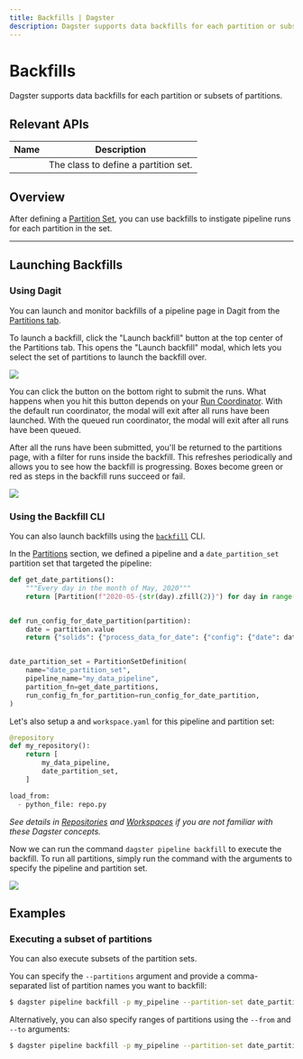 ```yaml
---
title: Backfills | Dagster
description: Dagster supports data backfills for each partition or subsets of partitions.
---
```


# Backfills

Dagster supports data backfills for each partition or subsets of partitions.

## Relevant APIs

| Name                                         | Description                          |
| -------------------------------------------- | ------------------------------------ |
| <PyObject object="PartitionSetDefinition" /> | The class to define a partition set. |

## Overview

After defining a [Partition Set](/concepts/partitions-schedules-sensors/partitions#defining-a-partition-set), you can use backfills to instigate pipeline runs for each partition in the set.

---

## Launching Backfills

### Using Dagit

You can launch and monitor backfills of a pipeline page in Dagit from the [Partitions tab](/concepts/partitions-schedules-sensors/partitions#the-partitions-tab).

To launch a backfill, click the "Launch backfill" button at the top center of the Partitions tab. This opens the "Launch backfill" modal, which lets you select the set of partitions to launch the backfill over.

<!-- This was generated with:
    * `dagit -f repo.py` inside docs_snippets/overview/schedules_partitions/ directory
    * Navigating to the partitions page for `my_data_pipeline`
-->

<img src="/images/concepts/partitions-schedules-sensors/backfills-launch-modal.png" />

You can click the button on the bottom right to submit the runs. What happens when you hit this button depends on your [Run Coordinator](/deployment/run-coordinator). With the default run coordinator, the modal will exit after all runs have been launched. With the queued run coordinator, the modal will exit after all runs have been queued.

After all the runs have been submitted, you'll be returned to the partitions page, with a filter for runs inside the backfill. This refreshes periodically and allows you to see how the backfill is progressing. Boxes become green or red as steps in the backfill runs succeed or fail.

<img src="/images/concepts/partitions-schedules-sensors/partitions-page.png" />

### Using the Backfill CLI

You can also launch backfills using the [`backfill`](/\_apidocs/cli#dagster-pipeline-backfill) CLI.

In the [Partitions](/concepts/partitions-schedules-sensors/partitions) section, we defined a pipeline and a `date_partition_set` partition set that targeted the pipeline:

```python file=/concepts/partitions_schedules_sensors/partition_definition.py startafter=start_def endbefore=end_def
def get_date_partitions():
    """Every day in the month of May, 2020"""
    return [Partition(f"2020-05-{str(day).zfill(2)}") for day in range(1, 32)]


def run_config_for_date_partition(partition):
    date = partition.value
    return {"solids": {"process_data_for_date": {"config": {"date": date}}}}


date_partition_set = PartitionSetDefinition(
    name="date_partition_set",
    pipeline_name="my_data_pipeline",
    partition_fn=get_date_partitions,
    run_config_fn_for_partition=run_config_for_date_partition,
)
```

Let's also setup a <PyObject module="dagster" object="RepositoryDefinition"/> and `workspace.yaml` for this pipeline and partition set:

```python file=/concepts/partitions_schedules_sensors/repo.py startafter=start_repo_marker_0 endbefore=end_repo_marker_0
@repository
def my_repository():
    return [
        my_data_pipeline,
        date_partition_set,
    ]
```

```python file=/concepts/partitions_schedules_sensors/file_workspace.yaml
load_from:
  - python_file: repo.py
```

_See details in [Repositories](/concepts/repositories-workspaces/repositories) and [Workspaces](/concepts/repositories-workspaces/workspaces) if you_ _are not familiar with these Dagster concepts._

Now we can run the command `dagster pipeline backfill` to execute the backfill. To run all partitions, simply run the command with the arguments to specify the pipeline and partition set.

<img src="/images/concepts/partitions-schedules-sensors/backfills-cli.png" />

## Examples

### Executing a subset of partitions

You can also execute subsets of the partition sets.

You can specify the `--partitions` argument and provide a comma-separated list of partition names you want to backfill:

```bash
$ dagster pipeline backfill -p my_pipeline --partition-set date_partition_set --partitions M,Tu,W
```

Alternatively, you can also specify ranges of partitions using the `--from` and `--to` arguments:

```bash
$ dagster pipeline backfill -p my_pipeline --partition-set date_partition_set --from W --to F
```
